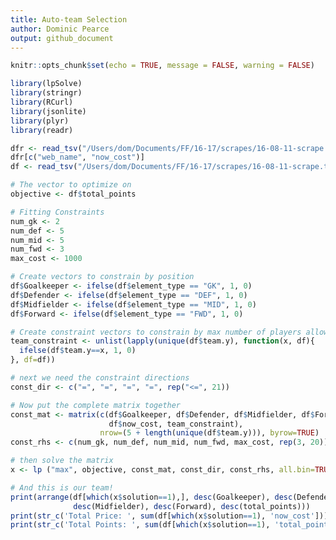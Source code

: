 ---
title: Auto-team Selection
author: Dominic Pearce
output: github_document
---

```{r}
knitr::opts_chunk$set(echo = TRUE, message = FALSE, warning = FALSE)
```

```{r}
library(lpSolve)
library(stringr)
library(RCurl)
library(jsonlite)
library(plyr)
library(readr)
```

```{r}
dfr <- read_tsv("/Users/dom/Documents/FF/16-17/scrapes/16-08-11-scrape.txt")
dfr[c("web_name", "now_cost")]
df <- read_tsv("/Users/dom/Documents/FF/16-17/scrapes/16-08-11-scrape.txt")
```

```{r}
# The vector to optimize on
objective <- df$total_points

# Fitting Constraints
num_gk <- 2
num_def <- 5
num_mid <- 5
num_fwd <- 3
max_cost <- 1000
```


```{r}
# Create vectors to constrain by position
df$Goalkeeper <- ifelse(df$element_type == "GK", 1, 0)
df$Defender <- ifelse(df$element_type == "DEF", 1, 0)
df$Midfielder <- ifelse(df$element_type == "MID", 1, 0)
df$Forward <- ifelse(df$element_type == "FWD", 1, 0)

# Create constraint vectors to constrain by max number of players allowed per team
team_constraint <- unlist(lapply(unique(df$team.y), function(x, df){
  ifelse(df$team.y==x, 1, 0)
}, df=df))

# next we need the constraint directions
const_dir <- c("=", "=", "=", "=", rep("<=", 21))
```

```{r}
# Now put the complete matrix together
const_mat <- matrix(c(df$Goalkeeper, df$Defender, df$Midfielder, df$Forward,
                      df$now_cost, team_constraint),
                    nrow=(5 + length(unique(df$team.y))), byrow=TRUE)
const_rhs <- c(num_gk, num_def, num_mid, num_fwd, max_cost, rep(3, 20))
```

```{r}
# then solve the matrix
x <- lp ("max", objective, const_mat, const_dir, const_rhs, all.bin=TRUE, all.int=TRUE)
```

```{r}
# And this is our team!
print(arrange(df[which(x$solution==1),], desc(Goalkeeper), desc(Defender),
              desc(Midfielder), desc(Forward), desc(total_points)))
print(str_c('Total Price: ', sum(df[which(x$solution==1), 'now_cost'])))
print(str_c('Total Points: ', sum(df[which(x$solution==1), 'total_points'])))
```
